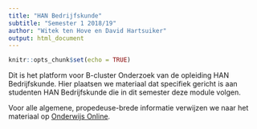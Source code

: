 ```yaml
---
title: "HAN Bedrijfskunde"
subtitle: "Semester 1 2018/19"
author: "Witek ten Hove en David Hartsuiker"
output: html_document
---
```


```r
knitr::opts_chunk$set(echo = TRUE)
```

Dit is het platform voor B-cluster Onderzoek van de opleiding HAN Bedrijfskunde. Hier plaatsen we materiaal dat specifiek gericht is aan studenten HAN Bedrijfskunde die in dit semester deze module volgen.

Voor alle algemene, propedeuse-brede informatie verwijzen we naar het materiaal op [Onderwijs Online](https://onderwijsonline.han.nl/elearning/content/pNWMKBDj).